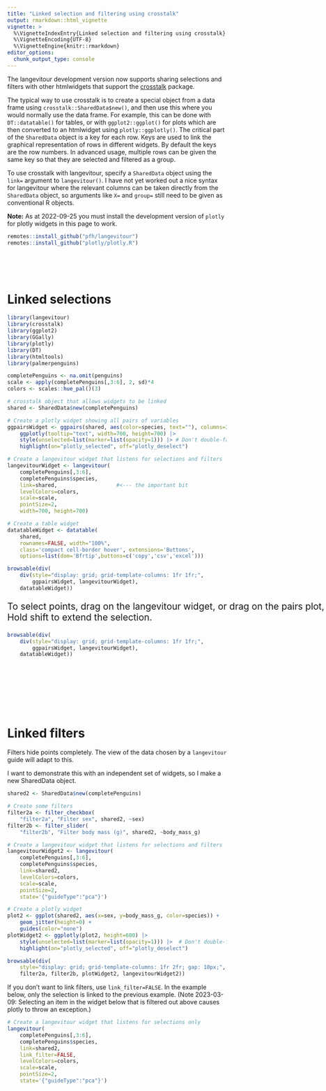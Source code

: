 ```yaml
---
title: "Linked selection and filtering using crosstalk"
output: rmarkdown::html_vignette
vignette: >
  %\VignetteIndexEntry{Linked selection and filtering using crosstalk}
  %\VignetteEncoding{UTF-8}
  %\VignetteEngine{knitr::rmarkdown}
editor_options: 
  chunk_output_type: console
---
```


<style>
#main, .container { 
    width: 1400px;
    max-width: 1400px; 
}
</style>

The langevitour development version now supports sharing selections and filters with other htmlwidgets that support the [crosstalk](https://rstudio.github.io/crosstalk/) package.

The typical way to use crosstalk is to create a special object from a data frame using `crosstalk::SharedData$new()`, and then use this where you would normally use the data frame. For example, this can be done with `DT::datatable()` for tables, or with `ggplot2::ggplot()` for plots which are then converted to an htmlwidget using `plotly::ggplotly()`. The critical part of the `SharedData` object is a key for each row. Keys are used to link the graphical representation of rows in different widgets. By default the keys are the row numbers. In advanced usage, multiple rows can be given the same key so that they are selected and filtered as a group.

To use crosstalk with langevitour, specify a `SharedData` object using the `link=` argument to `langevitour()`. I have not yet worked out a nice syntax for langevitour where the relevant columns can be taken directly from the `SharedData` object, so arguments like `X=` and `group=` still need to be given as conventional R objects.

**Note:** As at 2022-09-25 you must install the development version of `plotly` for plotly widgets in this page to work.

```r
remotes::install_github("pfh/langevitour")
remotes::install_github("plotly/plotly.R")
```

<br><br><br>

# Linked selections

```r
library(langevitour)
library(crosstalk)
library(ggplot2)
library(GGally)
library(plotly)
library(DT)
library(htmltools)
library(palmerpenguins)

completePenguins <- na.omit(penguins)
scale <- apply(completePenguins[,3:6], 2, sd)*4
colors <- scales::hue_pal()(3)

# crosstalk object that allows widgets to be linked
shared <- SharedData$new(completePenguins)

# Create a plotly widget showing all pairs of variables
ggpairsWidget <- ggpairs(shared, aes(color=species, text=""), columns=3:6) |>
    ggplotly(tooltip="text", width=700, height=700) |> 
    style(unselected=list(marker=list(opacity=1))) |> # Don't double-fade unselected points
    highlight(on="plotly_selected", off="plotly_deselect")

# Create a langevitour widget that listens for selections and filters
langevitourWidget <- langevitour(
    completePenguins[,3:6], 
    completePenguins$species, 
    link=shared,                   #<--- the important bit
    levelColors=colors, 
    scale=scale, 
    pointSize=2,
    width=700, height=700)

# Create a table widget
datatableWidget <- datatable(
    shared,
    rownames=FALSE, width="100%", 
    class='compact cell-border hover', extensions='Buttons',
    options=list(dom='Bfrtip',buttons=c('copy','csv','excel')))
```

```r
browsable(div(
    div(style="display: grid; grid-template-columns: 1fr 1fr;", 
        ggpairsWidget, langevitourWidget),
    datatableWidget))
```

::: {style="width: 1400px"}
:::: {style="font-size: 150%"}
To select points, drag on the langevitour widget, or drag on the pairs plot, or click rows in the table.
<br>Hold shift to extend the selection.
::::
```r
browsable(div(
    div(style="display: grid; grid-template-columns: 1fr 1fr;", 
        ggpairsWidget, langevitourWidget),
    datatableWidget))
```
:::

<br><br><br><br><br><br>

# Linked filters

Filters hide points completely. The view of the data chosen by a `langevitour` guide will adapt to this.

I want to demonstrate this with an independent set of widgets, so I make a new SharedData object.

```r
shared2 <- SharedData$new(completePenguins)

# Create some filters
filter2a <- filter_checkbox(
    "filter2a", "Filter sex", shared2, ~sex)
filter2b <- filter_slider(
    "filter2b", "Filter body mass (g)", shared2, ~body_mass_g)

# Create a langevitour widget that listens for selections and filters
langevitourWidget2 <- langevitour(
    completePenguins[,3:6], 
    completePenguins$species, 
    link=shared2,
    levelColors=colors, 
    scale=scale, 
    pointSize=2,
    state='{"guideType":"pca"}')

# Create a plotly widget
plot2 <- ggplot(shared2, aes(x=sex, y=body_mass_g, color=species)) + 
    geom_jitter(height=0) + 
    guides(color="none")
plotWidget2 <- ggplotly(plot2, height=600) |> 
    style(unselected=list(marker=list(opacity=1))) |>  # Don't double-fade unselected points
    highlight(on="plotly_selected", off="plotly_deselect")

browsable(div(
    style="display: grid; grid-template-columns: 1fr 2fr; gap: 10px;",
    filter2a, filter2b, plotWidget2, langevitourWidget2))
```

If you don't want to link filters, use `link_filter=FALSE`. In the example below, only the selection is linked to the previous example. (Note 2023-03-09: Selecting an item in the widget below that is filtered out above causes plotly to throw an exception.)

```r
# Create a langevitour widget that listens for selections only
langevitour(
    completePenguins[,3:6], 
    completePenguins$species, 
    link=shared2, 
    link_filter=FALSE,
    levelColors=colors, 
    scale=scale, 
    pointSize=2,
    state='{"guideType":"pca"}')
```